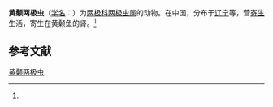 {{Speciesbox
| name = 黄颡两极虫
| status = 
| status_system = 
| image = 
| genus = Myxidium
| species = pseudobagrusi
| authority = (Chen et Hsieh, 1984)<ref name='id9190'>{{cite web| url =http://www.bioinfo.cn/db05/BjdwSpecies.php?action=view&id=9190| title =黄颡两极虫| work =《中国动物物种编目数据库》| publisher =中国科学院微生物研究所| author =中国科学院动物研究所| accessdate =2009-04-16| deadurl =yes| archiveurl =https://web.archive.org/web/20131203122335/http://www.bioinfo.cn/db05/BjdwSpecies.php?action=view| archivedate =2013-12-03}}</ref>
}}

'''黄颡两极虫'''（[[学名|学名]]：{{lang|la|''Myxidium pseudobagrusi''}}）为[[两极科|两极科]][[两极虫属|两极虫属]]的动物。在中国，分布于[[辽宁|辽宁]]等，营[[寄生|寄生]]生活，寄生在黄颡鱼的肾。<ref name='id9190'/>

== 参考文献 ==
{{reflist}}

{{Wikispecies|Myxidium pseudobagrusi}}

[[Category:两极虫属|黄颡两极虫]]


{{Cnidarian-stub}}